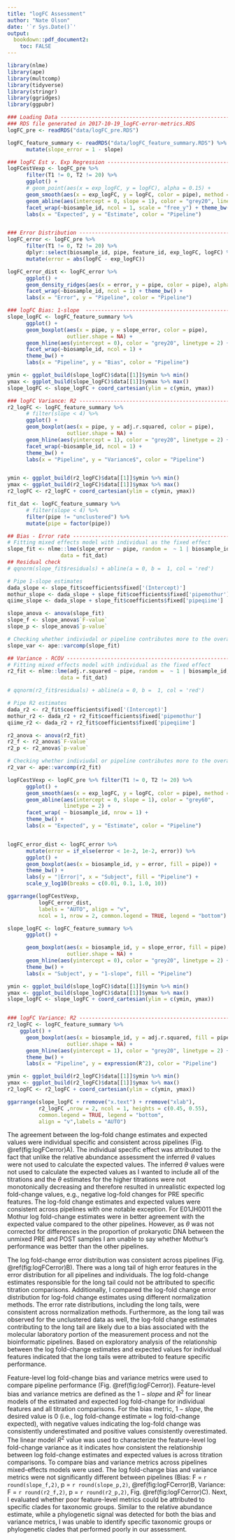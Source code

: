 ```yaml
---
title: "logFC Assessment"
author: "Nate Olson"
date: '`r Sys.Date()`'
output:
  bookdown::pdf_document2:
    toc: FALSE
---
```




```r
library(nlme)
library(ape)
library(multcomp)
library(tidyverse)
library(stringr)
library(ggridges)
library(ggpubr)
```

```r
### Loading Data ---------------------------------------------------------------
### RDS file generated in 2017-10-19_logFC-error-metrics.RDS
logFC_pre <- readRDS("data/logFC_pre.RDS")

logFC_feature_summary <- readRDS("data/logFC_feature_summary.RDS") %>%
      mutate(slope_error = 1 - slope)

### logFC Est v. Exp Regression ------------------------------------------------
logFCestVexp <- logFC_pre %>%
      filter(T1 != 0, T2 != 20) %>%
      ggplot() +
      # geom_point(aes(x = exp_logFC, y = logFC), alpha = 0.15) +
      geom_smooth(aes(x = exp_logFC, y = logFC, color = pipe), method = "lm") +
      geom_abline(aes(intercept = 0, slope = 1), color = "grey20", linetype = 2) +
      facet_wrap(~biosample_id, ncol = 1, scale = "free_y") + theme_bw()  +
      labs(x = "Expected", y = "Estimate", color = "Pipeline")


### Error Distribution ---------------------------------------------------------
logFC_error <- logFC_pre %>%
      filter(T1 != 0, T2 != 20) %>%
      dplyr::select(biosample_id, pipe, feature_id, exp_logFC, logFC) %>%
      mutate(error = abs(logFC - exp_logFC))

logFC_error_dist <- logFC_error %>%
      ggplot() +
      geom_density_ridges(aes(x = error, y = pipe, color = pipe), alpha = 0.5) +
      facet_wrap(~biosample_id, ncol = 1) + theme_bw() +
      labs(x = "Error", y = "Pipeline", color = "Pipeline")

### logFC Bias: 1-slope  -------------------------------------------------------
slope_logFC <- logFC_feature_summary %>%
      ggplot() +
      geom_boxplot(aes(x = pipe, y = slope_error, color = pipe),
                   outlier.shape = NA) +
      geom_hline(aes(yintercept = 0), color = "grey20", linetype = 2) +
      facet_wrap(~biosample_id, ncol = 1) +
      theme_bw() +
      labs(x = "Pipeline", y = "Bias", color = "Pipeline")

ymin <- ggplot_build(slope_logFC)$data[[1]]$ymin %>% min()
ymax <- ggplot_build(slope_logFC)$data[[1]]$ymax %>% max()
slope_logFC <- slope_logFC + coord_cartesian(ylim = c(ymin, ymax))

### logFC Variance: R2 ---------------------------------------------------------
r2_logFC <- logFC_feature_summary %>%
      # filter(slope < 4) %>%
      ggplot() +
      geom_boxplot(aes(x = pipe, y = adj.r.squared, color = pipe),
                   outlier.shape = NA) +
      geom_hline(aes(yintercept = 1), color = "grey20", linetype = 2) +
      facet_wrap(~biosample_id, ncol = 1) +
      theme_bw() +
      labs(x = "Pipeline", y = "Variance$", color = "Pipeline")


ymin <- ggplot_build(r2_logFC)$data[[1]]$ymin %>% min()
ymax <- ggplot_build(r2_logFC)$data[[1]]$ymax %>% max()
r2_logFC <- r2_logFC + coord_cartesian(ylim = c(ymin, ymax))
```


```r
fit_dat <- logFC_feature_summary %>%
      # filter(slope < 4) %>%
      filter(pipe != "unclustered") %>%
      mutate(pipe = factor(pipe))

## Bias - Error rate -----------------------------------------------------------
# Fitting mixed effects model with individual as the fixed effect
slope_fit <- nlme::lme(slope_error ~ pipe, random =  ~ 1 | biosample_id,
                 data = fit_dat)
## Residual check
# qqnorm(slope_fit$residuals) + abline(a = 0, b =  1, col = 'red')

# Pipe 1-slope estimates
dada_slope <- slope_fit$coefficients$fixed['(Intercept)']
mothur_slope <- dada_slope + slope_fit$coefficients$fixed['pipemothur']
qiime_slope <- dada_slope + slope_fit$coefficients$fixed['pipeqiime']

slope_anova <- anova(slope_fit)
slope_f <- slope_anova$`F-value`
slope_p <- slope_anova$`p-value`

# Checking whether indiviudal or pipeline contributes more to the overal vaiance
slope_var <- ape::varcomp(slope_fit)

## Variance - RCOV -------------------------------------------------------------
# Fitting mixed effects model with individual as the fixed effect
r2_fit <- nlme::lme(adj.r.squared ~ pipe, random =  ~ 1 | biosample_id,
                 data = fit_dat)

# qqnorm(r2_fit$residuals) + abline(a = 0, b =  1, col = 'red')

# Pipe R2 estimates
dada_r2 <- r2_fit$coefficients$fixed['(Intercept)']
mothur_r2 <- dada_r2 + r2_fit$coefficients$fixed['pipemothur']
qiime_r2 <- dada_r2 + r2_fit$coefficients$fixed['pipeqiime']

r2_anova <- anova(r2_fit)
r2_f <- r2_anova$`F-value`
r2_p <- r2_anova$`p-value`

# Checking whether indiviudal or pipeline contributes more to the overal vaiance
r2_var <- ape::varcomp(r2_fit)
```


```r

logFCestVexp <- logFC_pre %>% filter(T1 != 0, T2 != 20) %>%
      ggplot() +
      geom_smooth(aes(x = exp_logFC, y = logFC, color = pipe), method = "lm") +
      geom_abline(aes(intercept = 0, slope = 1), color = "grey60",
                  linetype = 2) +
      facet_wrap( ~ biosample_id, nrow = 1) +
      theme_bw() +
      labs(x = "Expected", y = "Estimate", color = "Pipeline")


logFC_error_dist <- logFC_error %>%
      mutate(error = if_else(error < 1e-2, 1e-2, error)) %>%
      ggplot() +
      geom_boxplot(aes(x = biosample_id, y = error, fill = pipe)) +
      theme_bw() +
      labs(y = "|Error|", x = "Subject", fill = "Pipeline") +
      scale_y_log10(breaks = c(0.01, 0.1, 1.0, 10))

ggarrange(logFCestVexp,
          logFC_error_dist,
          labels = "AUTO", align = "v",
          ncol = 1, nrow = 2, common.legend = TRUE, legend = "bottom")
```

```r

slope_logFC <- logFC_feature_summary %>%
      ggplot() +

      geom_boxplot(aes(x = biosample_id, y = slope_error, fill = pipe),
                   outlier.shape = NA) +
      geom_hline(aes(yintercept = 0), color = "grey20", linetype = 2) +
      theme_bw() +
      labs(x = "Subject", y = "1-slope", fill = "Pipeline")

ymin <- ggplot_build(slope_logFC)$data[[1]]$ymin %>% min()
ymax <- ggplot_build(slope_logFC)$data[[1]]$ymax %>% max()
slope_logFC <- slope_logFC + coord_cartesian(ylim = c(ymin, ymax))


### logFC Variance: R2 ---------------------------------------------------------
r2_logFC <- logFC_feature_summary %>%
    ggplot() +
      geom_boxplot(aes(x = biosample_id, y = adj.r.squared, fill = pipe),
                   outlier.shape = NA) +
      geom_hline(aes(yintercept = 1), color = "grey20", linetype = 2) +
      theme_bw() +
      labs(x = "Pipeline", y = expression(R^2), color = "Pipeline")

ymin <- ggplot_build(r2_logFC)$data[[1]]$ymin %>% min()
ymax <- ggplot_build(r2_logFC)$data[[1]]$ymax %>% max()
r2_logFC <- r2_logFC + coord_cartesian(ylim = c(ymin, ymax))

ggarrange(slope_logFC + rremove("x.text") + rremove("xlab"),
          r2_logFC ,nrow = 2, ncol = 1, heights = c(0.45, 0.55),
          common.legend = TRUE, legend = "bottom",
          align = "v",labels = "AUTO")
```

The agreement between the log-fold change estimates and expected values were individual specific and consistent across pipelines (Fig. \@ref(fig:logFCerror)A).
The individual specific effect was attributed to the fact that unlike the relative abundance assessment the inferred $\theta$ values were not used to calculate the expected values.
The inferred $\theta$ values were not used to calculate the expected values as I wanted to include all of the titrations and the $\theta$ estimates for the higher titrations were not monotonically decreasing and therefore resulted in unrealistic expected log fold-change values, e.g., negative log-fold changes for PRE specific features.
The log-fold change estimates and expected values were consistent across pipelines with one notable exception.
For E01JH0011 the Mothur log fold-change estimates were in better agreement with the expected value compared to the other pipelines.
However, as $\theta$ was not corrected for differences in the proportion of prokaryotic DNA between the unmixed PRE and POST samples I am unable to say whether Mothur's performance was better than the other pipelines.

The log fold-change error distribution was consistent across pipelines (Fig. \@ref(fig:logFCerror)B).
There was a long tail of high error features in the error distribution for all pipelines and individuals.
The log fold-change estimates responsible for the long tail could not be attributed to specific titration comparisons.
Additionally, I compared the log-fold change error distribution for log-fold change estimates using different normalization methods.
The error rate distributions, including the long tails, were consistent across normalization methods.
Furthermore, as the long tail was observed for the unclustered data as well, the log-fold change estimates contributing to the long tail are likely due to a bias associated with the molecular laboratory portion of the measurement process and not the bioinformatic pipelines.
Based on exploratory analysis of the relationship between the log fold-change estimates and expected values for individual features indicated that the long tails were attributed to feature specific performance.


Feature-level log fold-change bias and variance metrics were used to compare pipeline performance (Fig. \@ref(fig:logFCerror)).
Feature-level bias and variance metrics are defined as the $1 - slope$ and $R^2$ for linear models of the estimated and expected log fold-change for individual features and all titration comparisons.
For the bias metric, $1 - slope$, the desired value is 0 (i.e., log fold-change estimate = log fold-change expected), with negative values indicating the log-fold change was consistently underestimated and positive values consistently overestimated.
The linear model $R^2$ value was used to characterize the feature-level log fold-change variance as it indicates how consistent the relationship between log fold-change estimates and expected values is across titration comparisons.
To compare bias and variance metrics across pipelines mixed-effects models were used.
The log fold-change bias and variance metrics were not significantly different between pipelines (Bias: F = `r round(slope_f,2)`, p = `r round(slope_p,2)`, \@ref(fig:logFCerror)B, Variance: F = `r round(r2_f,2)`, p = `r round(r2_p,2)`, Fig. \@ref(fig:logFCerror)C).
Next, I evaluated whether poor feature-level metrics could be attributed to specific clades for taxonomic groups.
Similar to the relative abundance estimate, while a phylogenetic signal was detected for both the bias and variance metrics, I was unable to identify specific taxonomic groups or phylogenetic clades that performed poorly in our assessment.
